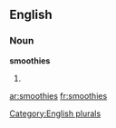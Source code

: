 ==English==

===Noun===
'''smoothies'''

# {{plural of|[[smoothie]]}}

[[Category:English plurals]]

[[ar:smoothies]]
[[fr:smoothies]]